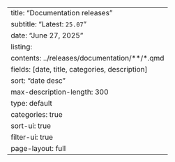 ---
title: "Documentation releases"
subtitle: "Latest: `25.07`"
date: "June 27, 2025"
listing:
  contents: ../releases/documentation/**/*.qmd
  fields: [date, title, categories, description]
  sort: "date desc"
  max-description-length: 300
  type: default
  categories: true
  sort-ui: true
  filter-ui: true
page-layout: full
--- 